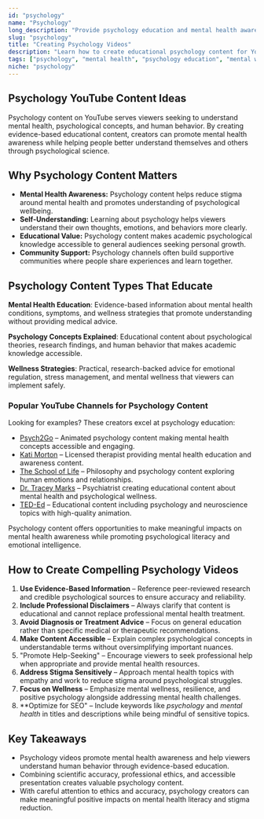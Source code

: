 ```yaml
---
id: "psychology"
name: "Psychology"
long_description: "Provide psychology education and mental health awareness through thoughtful, evidence-based content that helps viewers understand human behavior and mental wellness."
slug: "psychology"
title: "Creating Psychology Videos"
description: "Learn how to create educational psychology content for YouTube—covering mental health awareness, psychological concepts, and evidence-based wellness strategies."
tags: ["psychology", "mental health", "psychology education", "mental wellness", "psychological concepts", "behavior", "mental health awareness"]
niche: "psychology"
---
```


## Psychology YouTube Content Ideas

Psychology content on YouTube serves viewers seeking to understand mental health, psychological concepts, and human behavior. By creating evidence-based educational content, creators can promote mental health awareness while helping people better understand themselves and others through psychological science.

## Why Psychology Content Matters

- **Mental Health Awareness:** Psychology content helps reduce stigma around mental health and promotes understanding of psychological wellbeing.
- **Self-Understanding:** Learning about psychology helps viewers understand their own thoughts, emotions, and behaviors more clearly.
- **Educational Value:** Psychology content makes academic psychological knowledge accessible to general audiences seeking personal growth.
- **Community Support:** Psychology channels often build supportive communities where people share experiences and learn together.

## Psychology Content Types That Educate

**Mental Health Education**: Evidence-based information about mental health conditions, symptoms, and wellness strategies that promote understanding without providing medical advice.

**Psychology Concepts Explained**: Educational content about psychological theories, research findings, and human behavior that makes academic knowledge accessible.

**Wellness Strategies**: Practical, research-backed advice for emotional regulation, stress management, and mental wellness that viewers can implement safely.

### Popular YouTube Channels for Psychology Content

Looking for examples? These creators excel at psychology education:
- [Psych2Go](https://www.youtube.com/@Psych2Go) – Animated psychology content making mental health concepts accessible and engaging.
- [Kati Morton](https://www.youtube.com/@KatiMorton) – Licensed therapist providing mental health education and awareness content.
- [The School of Life](https://www.youtube.com/@TheSchoolofLife) – Philosophy and psychology content exploring human emotions and relationships.
- [Dr. Tracey Marks](https://www.youtube.com/@DrTraceyMarks) – Psychiatrist creating educational content about mental health and psychological wellness.
- [TED-Ed](https://www.youtube.com/@TEDEd) – Educational content including psychology and neuroscience topics with high-quality animation.

Psychology content offers opportunities to make meaningful impacts on mental health awareness while promoting psychological literacy and emotional intelligence.

## How to Create Compelling Psychology Videos

1. **Use Evidence-Based Information** – Reference peer-reviewed research and credible psychological sources to ensure accuracy and reliability.
2. **Include Professional Disclaimers** – Always clarify that content is educational and cannot replace professional mental health treatment.
3. **Avoid Diagnosis or Treatment Advice** – Focus on general education rather than specific medical or therapeutic recommendations.
4. **Make Content Accessible** – Explain complex psychological concepts in understandable terms without oversimplifying important nuances.
5. "Promote Help-Seeking" – Encourage viewers to seek professional help when appropriate and provide mental health resources.
6. **Address Stigma Sensitively** – Approach mental health topics with empathy and work to reduce stigma around psychological struggles.
7. **Focus on Wellness** – Emphasize mental wellness, resilience, and positive psychology alongside addressing mental health challenges.
8. **Optimize for SEO" – Include keywords like *psychology* and *mental health* in titles and descriptions while being mindful of sensitive topics.

## Key Takeaways

- Psychology videos promote mental health awareness and help viewers understand human behavior through evidence-based education.
- Combining scientific accuracy, professional ethics, and accessible presentation creates valuable psychology content.
- With careful attention to ethics and accuracy, psychology creators can make meaningful positive impacts on mental health literacy and stigma reduction.
